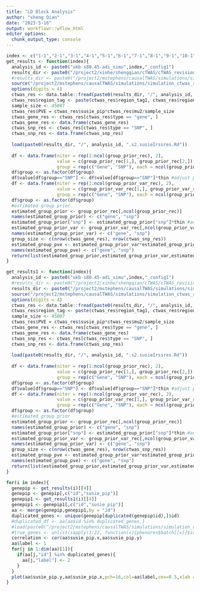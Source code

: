 ```yaml
---
title: "LD Block Analysis"
author: "sheng Qian"
date: "2023-5-16"
output: workflowr::wflow_html
editor_options:
  chunk_output_type: console
---
```



```r
index <- c("1-1","2-1","3-1","4-1","5-1","6-1","7-1","8-1","9-1","10-1")
get_results <- function(index){
  analysis_id <- paste0("ukb-s80.45-adi_simu",index,"_config1")
  results_dir <- paste0("/project2/xinhe/shengqian/cTWAS/cTWAS_revision/",index,"/")
  #results_dir <- paste0("/project2/mstephens/causalTWAS/simulations/simulation_ctwas_rss_20210416/")
  source("/project2/mstephens/causalTWAS/simulations/simulation_ctwas_rss_20210416/config1.R")
  options(digits = 4)
  ctwas_res <- data.table::fread(paste0(results_dir, "/", analysis_id, ".susieIrss.txt"))
  ctwas_res$region_tag <- paste(ctwas_res$region_tag1, ctwas_res$region_tag2, sep="_")
  sample_size <- 45087
  ctwas_res$PVE = ctwas_res$susie_pip*ctwas_res$mu2/sample_size
  ctwas_gene_res <- ctwas_res[ctwas_res$type == "gene", ]
  ctwas_gene_res <- data.frame(ctwas_gene_res)
  ctwas_snp_res <- ctwas_res[ctwas_res$type == "SNP", ]
  ctwas_snp_res <- data.frame(ctwas_snp_res)
  
  load(paste0(results_dir, "/", analysis_id, ".s2.susieIrssres.Rd"))
  
  df <- data.frame(niter = rep(1:ncol(group_prior_rec), 2),
                   value = c(group_prior_rec[1,], group_prior_rec[2,]),
                   group = rep(c("Gene", "SNP"), each = ncol(group_prior_rec)))
  df$group <- as.factor(df$group)
  df$value[df$group=="SNP"] <- df$value[df$group=="SNP"]*thin #adjust parameter to account for thin argument
  df <- data.frame(niter = rep(1:ncol(group_prior_var_rec), 2),
                   value = c(group_prior_var_rec[1,], group_prior_var_rec[2,]),
                   group = rep(c("Gene", "SNP"), each = ncol(group_prior_var_rec)))
  df$group <- as.factor(df$group)
  #estimated group prior
  estimated_group_prior <- group_prior_rec[,ncol(group_prior_rec)]
  names(estimated_group_prior) <- c("gene", "snp")
  estimated_group_prior["snp"] <- estimated_group_prior["snp"]*thin #adjust parameter to account for thin argument
  estimated_group_prior_var <- group_prior_var_rec[,ncol(group_prior_var_rec)]
  names(estimated_group_prior_var) <- c("gene", "snp")
  group_size <- c(nrow(ctwas_gene_res), nrow(ctwas_snp_res))
  estimated_group_pve <- estimated_group_prior_var*estimated_group_prior*group_size/sample_size #check PVE calculation
  names(estimated_group_pve) <- c("gene", "snp")
  return(list(estimated_group_prior,estimated_group_prior_var,estimated_group_pve,ctwas_gene_res))
}

get_results1 <- function(index){
  analysis_id <- paste0("ukb-s80.45-adi_simu",index,"_config1")
  #results_dir <- paste0("/project2/xinhe/shengqian/cTWAS/cTWAS_revision/",index,"/")
  results_dir <- paste0("/project2/mstephens/causalTWAS/simulations/simulation_ctwas_rss_20210416/")
  source("/project2/mstephens/causalTWAS/simulations/simulation_ctwas_rss_20210416/config1.R")
  options(digits = 4)
  ctwas_res <- data.table::fread(paste0(results_dir, "/", analysis_id, ".susieIrss.txt"))
  ctwas_res$region_tag <- paste(ctwas_res$region_tag1, ctwas_res$region_tag2, sep="_")
  sample_size <- 45087
  ctwas_res$PVE = ctwas_res$susie_pip*ctwas_res$mu2/sample_size
  ctwas_gene_res <- ctwas_res[ctwas_res$type == "gene", ]
  ctwas_gene_res <- data.frame(ctwas_gene_res)
  ctwas_snp_res <- ctwas_res[ctwas_res$type == "SNP", ]
  ctwas_snp_res <- data.frame(ctwas_snp_res)
  
  load(paste0(results_dir, "/", analysis_id, ".s2.susieIrssres.Rd"))
  
  df <- data.frame(niter = rep(1:ncol(group_prior_rec), 2),
                   value = c(group_prior_rec[1,], group_prior_rec[2,]),
                   group = rep(c("Gene", "SNP"), each = ncol(group_prior_rec)))
  df$group <- as.factor(df$group)
  df$value[df$group=="SNP"] <- df$value[df$group=="SNP"]*thin #adjust parameter to account for thin argument
  df <- data.frame(niter = rep(1:ncol(group_prior_var_rec), 2),
                   value = c(group_prior_var_rec[1,], group_prior_var_rec[2,]),
                   group = rep(c("Gene", "SNP"), each = ncol(group_prior_var_rec)))
  df$group <- as.factor(df$group)
  #estimated group prior
  estimated_group_prior <- group_prior_rec[,ncol(group_prior_rec)]
  names(estimated_group_prior) <- c("gene", "snp")
  estimated_group_prior["snp"] <- estimated_group_prior["snp"]*thin #adjust parameter to account for thin argument
  estimated_group_prior_var <- group_prior_var_rec[,ncol(group_prior_var_rec)]
  names(estimated_group_prior_var) <- c("gene", "snp")
  group_size <- c(nrow(ctwas_gene_res), nrow(ctwas_snp_res))
  estimated_group_pve <- estimated_group_prior_var*estimated_group_prior*group_size/sample_size #check PVE calculation
  names(estimated_group_pve) <- c("gene", "snp")
  return(list(estimated_group_prior,estimated_group_prior_var,estimated_group_pve,ctwas_gene_res))
}
```

```r
for(i in index){
  genepip <- get_results(i)[[4]]
  genepip <- genepip[,c("id","susie_pip")]
  genepip1 <- get_results1(i)[[4]]
  genepip1 <- genepip1[,c("id","susie_pip")]
  aa <- merge(genepip,genepip1,by = "id")
  duplicated_genes <- unique(genepip[duplicated(genepip$id),]$id)
  #duplicated_df <- aa[aa$id %in% duplicated_genes,]
  #load(paste0("/project2/mstephens/causalTWAS/simulations/simulation_ctwas_rss_20210416/ukb-s80.45-adi_simu",i,"-pheno.Rd"))
  #true_genes <- unlist(sapply(1:22, function(x){phenores$batch[[x]]$id.cgene}))
  correlation <- cor(aa$susie_pip.x,aa$susie_pip.y)
  aa$label <- 1
  for(j in 1:dim(aa)[1]){
    if(aa[j,"id"] %in% duplicated_genes){
      aa[j,"label"] <- 2
    }
  }
  plot(aa$susie_pip.y,aa$susie_pip.x,pch=16,col=aa$label,cex=0.5,xlab = "old pip", ylab = "new pip",main = paste0(i,"-",round(correlation)))
}
```

